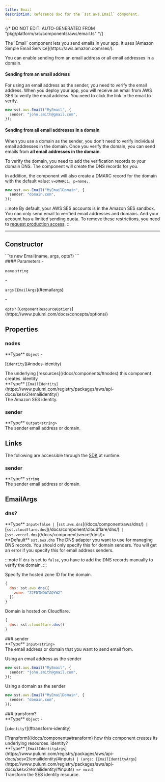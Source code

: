 ```yaml
---
title: Email
description: Reference doc for the `sst.aws.Email` component.
---
```


{/* DO NOT EDIT. AUTO-GENERATED FROM "pkg/platform/src/components/aws/email.ts" */}


<div class="tsdoc">

<Section type="about">
The `Email` component lets you send emails in your app.
It uses [Amazon Simple Email Service](https://aws.amazon.com/ses/).

You can enable sending from an email address or all email addresses in a domain.

#### Sending from an email address

For using an email address as the sender, you need to verify the email address.
When you deploy your app, you will receive an email from AWS SES to verify the
email address. You need to click the link in the email to verify.

```ts
new sst.aws.Email("MyEmail", {
  sender: "john.smith@gmail.com",
});
```

#### Sending from all email addresses in a domain

When you use a domain as the sender, you don't need to verify individual email
addresses in the domain. Once you verify the domain, you can send emails from
**all email addresses in the domain**.

To verify the domain, you need to add the verification records to your domain DNS.
The component will create the DNS records for you.

In addition, the component will also create a DMARC record for the domain with the
default value: `v=DMARC1; p=none;`.

```ts
new sst.aws.Email("MyEmailDomain", {
  sender: "domain.com",
});
```

:::note
By default, your AWS SES accounts is in the Amazon SES sandbox. You can only send
email to verified email addresses and domains. And your account has a limited sending
quota. To remove these restrictions, you need to [request production access](https://docs.aws.amazon.com/ses/latest/dg/request-production-access.html).
:::
</Section>

---

## Constructor

<Segment>
<Section type="signature">
```ts
new Email(name, args, opts?)
```
</Section>

<Section type="parameters">
#### Parameters
- <p><code class="key">name</code> <code class="primitive">string</code></p>
- <p><code class="key">args</code> [<code class="type">EmailArgs</code>](#emailargs)</p>
- <p><code class="key">opts?</code> [<code class="type">ComponentResourceOptions</code>](https://www.pulumi.com/docs/concepts/options/)</p>
</Section>
</Segment>

## Properties

### nodes
<Segment>
<Section type="parameters">
<InlineSection>
**Type** <code class="primitive">Object</code>
</InlineSection>
- <p>[<code class="key">identity</code>](#nodes-identity)</p>
</Section>
The underlying [resources](/docs/components/#nodes) this component creates.
</Segment>
<NestedTitle id="nodes-identity" Tag="h4" parent="nodes.">identity</NestedTitle>
<Segment>
<Section type="parameters">
<InlineSection>
**Type** [<code class="type">EmailIdentity</code>](https://www.pulumi.com/registry/packages/aws/api-docs/sesv2/emailidentity/)
</InlineSection>
</Section>
The Amazon SES identity.
</Segment>

### sender
<Segment>
<Section type="parameters">
<InlineSection>
**Type** <code class="primitive">Output</code><code class="symbol">&lt;</code><code class="primitive">string</code><code class="symbol">&gt;</code>
</InlineSection>
</Section>
The sender email address or domain.
</Segment>

## Links

The following are accessible through the [SDK](/docs/reference/sdk/) at runtime.

### sender
<Segment>
<Section type="parameters">
<InlineSection>
**Type** <code class="primitive">string</code>
</InlineSection>
</Section>
The sender email address or domain.
</Segment>

## EmailArgs
### dns?
<Segment>
<Section type="parameters">
<InlineSection>
**Type** <code class="primitive">Input</code><code class="symbol">&lt;</code><code class="primitive">false</code><code class="symbol"> | </code>[<code class="type">sst.aws.dns</code>](/docs/component/aws/dns/)<code class="symbol"> | </code>[<code class="type">sst.cloudflare.dns</code>](/docs/component/cloudflare/dns/)<code class="symbol"> | </code>[<code class="type">sst.vercel.dns</code>](/docs/component/vercel/dns/)<code class="symbol">&gt;</code>
</InlineSection>
</Section>

<InlineSection>
**Default** <code class="primitive">sst.aws.dns</code>
</InlineSection>
The DNS adapter you want to use for managing DNS records. You should only
specify this for domain senders. You will get an error if you specify this
for email address senders.

:::note
If `dns` is set to `false`, you have to add the DNS records manually to verify
the domain.
:::

Specify the hosted zone ID for the domain.

```js
{
  dns: sst.aws.dns({
    zone: "Z2FDTNDATAQYW2"
  })
}
```

Domain is hosted on Cloudflare.

```js
{
  dns: sst.cloudflare.dns()
}
```
</Segment>
### sender
<Segment>
<Section type="parameters">
<InlineSection>
**Type** <code class="primitive">Input</code><code class="symbol">&lt;</code><code class="primitive">string</code><code class="symbol">&gt;</code>
</InlineSection>
</Section>
The email address or domain that you want to send email from.

Using an email address as the sender

```ts
new sst.aws.Email("MyEmail", {
  sender: "john.smith@gmail.com",
});
```

Using a domain as the sender

```ts
new sst.aws.Email("MyEmailDomain", {
  sender: "domain.com",
});
```
</Segment>
### transform?
<Segment>
<Section type="parameters">
<InlineSection>
**Type** <code class="primitive">Object</code>
</InlineSection>
- <p>[<code class="key">identity?</code>](#transform-identity)</p>
</Section>
[Transform](/docs/components#transform) how this component creates its underlying
resources.

</Segment>
<NestedTitle id="transform-identity" Tag="h4" parent="transform.">identity?</NestedTitle>
<Segment>
<Section type="parameters">
<InlineSection>
**Type** [<code class="type">EmailIdentityArgs</code>](https://www.pulumi.com/registry/packages/aws/api-docs/sesv2/emailidentity/#inputs)<code class="symbol"> | </code><code class="symbol">(</code><code class="primitive">args</code><code class="symbol">: </code>[<code class="type">EmailIdentityArgs</code>](https://www.pulumi.com/registry/packages/aws/api-docs/sesv2/emailidentity/#inputs)<code class="symbol"> => </code><code class="primitive">void</code><code class="symbol">)</code>
</InlineSection>
</Section>
Transform the SES identity resource.

</Segment>
</div>